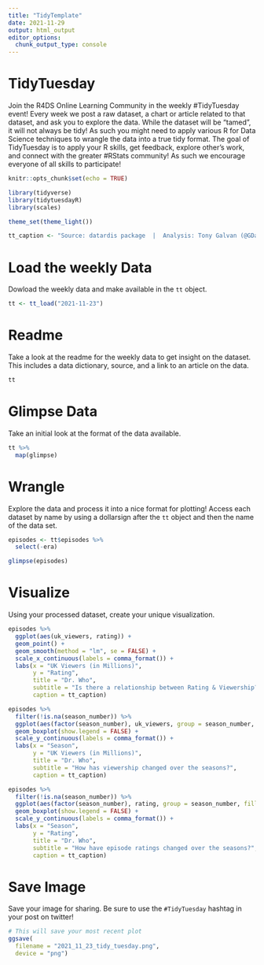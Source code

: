 ```yaml
---
title: "TidyTemplate"
date: 2021-11-29
output: html_output
editor_options: 
  chunk_output_type: console
---
```


# TidyTuesday

Join the R4DS Online Learning Community in the weekly #TidyTuesday event!
Every week we post a raw dataset, a chart or article related to that dataset, and ask you to explore the data.
While the dataset will be “tamed”, it will not always be tidy! As such you might need to apply various R for Data Science techniques to wrangle the data into a true tidy format.
The goal of TidyTuesday is to apply your R skills, get feedback, explore other’s work, and connect with the greater #RStats community!
As such we encourage everyone of all skills to participate!

```r

knitr::opts_chunk$set(echo = TRUE)

library(tidyverse)
library(tidytuesdayR)
library(scales)

theme_set(theme_light())

tt_caption <- "Source: datardis package  |  Analysis: Tony Galvan (@GDataScience1)"

```

# Load the weekly Data

Dowload the weekly data and make available in the `tt` object.

```r

tt <- tt_load("2021-11-23")

```


# Readme

Take a look at the readme for the weekly data to get insight on the dataset.
This includes a data dictionary, source, and a link to an article on the data.

```r

tt

```


# Glimpse Data

Take an initial look at the format of the data available.

```r

tt %>% 
  map(glimpse)

```

# Wrangle

Explore the data and process it into a nice format for plotting! Access each dataset by name by using a dollarsign after the `tt` object and then the name of the data set.

```r

episodes <- tt$episodes %>%
  select(-era)

glimpse(episodes)

```


# Visualize

Using your processed dataset, create your unique visualization.

```r

episodes %>%
  ggplot(aes(uk_viewers, rating)) +
  geom_point() +
  geom_smooth(method = "lm", se = FALSE) +
  scale_x_continuous(labels = comma_format()) +
  labs(x = "UK Viewers (in Millions)",
       y = "Rating",
       title = "Dr. Who",
       subtitle = "Is there a relationship between Rating & Viewership?",
       caption = tt_caption)

```


```r

episodes %>%
  filter(!is.na(season_number)) %>%
  ggplot(aes(factor(season_number), uk_viewers, group = season_number, fill = factor(season_number))) +
  geom_boxplot(show.legend = FALSE) +
  scale_y_continuous(labels = comma_format()) +
  labs(x = "Season",
       y = "UK Viewers (in Millions)",
       title = "Dr. Who",
       subtitle = "How has viewership changed over the seasons?",
       caption = tt_caption)

```


```r

episodes %>%
  filter(!is.na(season_number)) %>%
  ggplot(aes(factor(season_number), rating, group = season_number, fill = factor(season_number))) +
  geom_boxplot(show.legend = FALSE) +
  scale_y_continuous(labels = comma_format()) +
  labs(x = "Season",
       y = "Rating",
       title = "Dr. Who",
       subtitle = "How have episode ratings changed over the seasons?",
       caption = tt_caption)

```

# Save Image

Save your image for sharing. Be sure to use the `#TidyTuesday` hashtag in your post on twitter! 

```r

# This will save your most recent plot
ggsave(
  filename = "2021_11_23_tidy_tuesday.png",
  device = "png")

```
